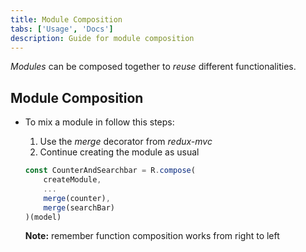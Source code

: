 ```yaml
---
title: Module Composition
tabs: ['Usage', 'Docs']
description: Guide for module composition
---
```


<PageDescription>

*Modules* can be composed together to *reuse* different functionalities.

</PageDescription>

## Module Composition

- To mix a module in follow this steps:

  1. Use the *merge* decorator from *redux-mvc*
  2. Continue creating the module as usual 

  ```ts
  const CounterAndSearchbar = R.compose(
      createModule,
      ...
      merge(counter),
      merge(searchBar)
  )(model)

  ```

  **Note:** remember function composition works from right to left

